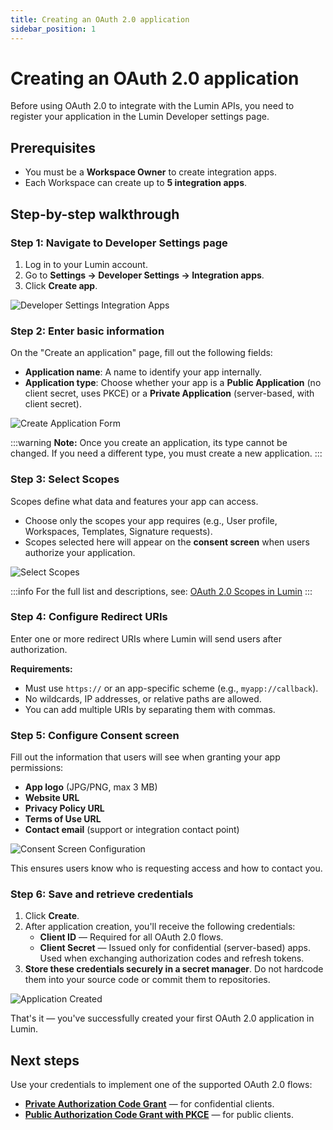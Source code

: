 ```yaml
---
title: Creating an OAuth 2.0 application
sidebar_position: 1
---
```


# Creating an OAuth 2.0 application

Before using OAuth 2.0 to integrate with the Lumin APIs, you need to register your application in the Lumin Developer settings page.

## Prerequisites

- You must be a **Workspace Owner** to create integration apps.
- Each Workspace can create up to **5 integration apps**.

## Step-by-step walkthrough

### Step 1: Navigate to Developer Settings page

1. Log in to your Lumin account.
2. Go to **Settings → Developer Settings → Integration apps**.
3. Click **Create app**.

![Developer Settings Integration Apps](../img/create-app.png)

### Step 2: Enter basic information

On the "Create an application" page, fill out the following fields:

- **Application name**: A name to identify your app internally.
- **Application type**: Choose whether your app is a **Public Application** (no client secret, uses PKCE) or a **Private Application** (server-based, with client secret).

![Create Application Form](../img/create-application-form.png)

:::warning
**Note:** Once you create an application, its type cannot be changed. If you need a different type, you must create a new application.
:::

### Step 3: Select Scopes

Scopes define what data and features your app can access.

- Choose only the scopes your app requires (e.g., User profile, Workspaces, Templates, Signature requests).
- Scopes selected here will appear on the **consent screen** when users authorize your application.

![Select Scopes](../img/oauth-scopes.png)

:::info
For the full list and descriptions, see: [OAuth 2.0 Scopes in Lumin](/docs/beta/authorization/oauth2-authentication/scopes)
:::

### Step 4: Configure Redirect URIs

Enter one or more redirect URIs where Lumin will send users after authorization.

**Requirements:**
- Must use `https://` or an app-specific scheme (e.g., `myapp://callback`).
- No wildcards, IP addresses, or relative paths are allowed.
- You can add multiple URIs by separating them with commas.

### Step 5: Configure Consent screen

Fill out the information that users will see when granting your app permissions:

- **App logo** (JPG/PNG, max 3 MB)
- **Website URL**
- **Privacy Policy URL**
- **Terms of Use URL**
- **Contact email** (support or integration contact point)

![Consent Screen Configuration](../img/consent-screen-setup.png)

This ensures users know who is requesting access and how to contact you.

### Step 6: Save and retrieve credentials

1. Click **Create**.
2. After application creation, you'll receive the following credentials:
   - **Client ID** — Required for all OAuth 2.0 flows.
   - **Client Secret** — Issued only for confidential (server-based) apps. Used when exchanging authorization codes and refresh tokens.
3. **Store these credentials securely in a secret manager**. Do not hardcode them into your source code or commit them to repositories.

![Application Created](../img/application-created.png)

That's it — you've successfully created your first OAuth 2.0 application in Lumin.

## Next steps

Use your credentials to implement one of the supported OAuth 2.0 flows:

- **[Private Authorization Code Grant](/docs/beta/authorization/oauth2-authentication/private-authorization-code/)** — for confidential clients.
- **[Public Authorization Code Grant with PKCE](/docs/beta/authorization/oauth2-authentication/public-authorization-code/)** — for public clients.